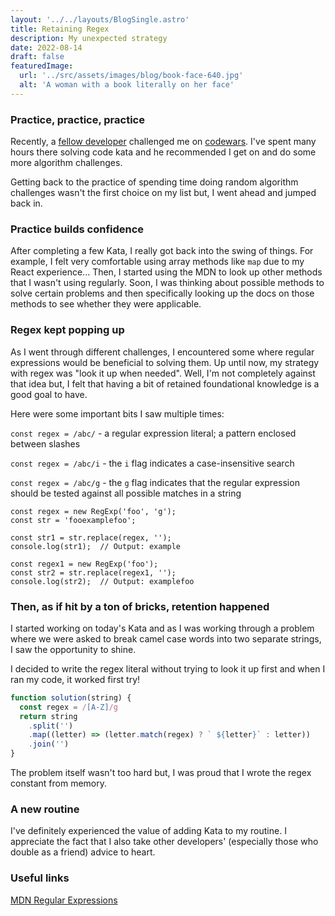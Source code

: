 ```yaml
---
layout: '../../layouts/BlogSingle.astro'
title: Retaining Regex
description: My unexpected strategy
date: 2022-08-14
draft: false
featuredImage:
  url: '../src/assets/images/blog/book-face-640.jpg'
  alt: 'A woman with a book literally on her face'
---
```


### Practice, practice, practice

Recently, a [fellow developer](https://thedudeway.com/) challenged me on [codewars](https://codewars.com). I've spent many hours there solving code kata and he recommended I get on and do some more algorithm challenges.

Getting back to the practice of spending time doing random algorithm challenges wasn't the first choice on my list but, I went ahead and jumped back in.

### Practice builds confidence

After completing a few Kata, I really got back into the swing of things. For example, I felt very comfortable using array methods like `map` due to my React experience... Then, I started using the MDN to look up other methods that I wasn't using regularly. Soon, I was thinking about possible methods to solve certain problems and then specifically looking up the docs on those methods to see whether they were applicable.

### Regex kept popping up

As I went through different challenges, I encountered some where regular expressions would be beneficial to solving them. Up until now, my strategy with regex was "look it up when needed". Well, I'm not completely against that idea but, I felt that having a bit of retained foundational knowledge is a good goal to have.

Here were some important bits I saw multiple times:

`const regex = /abc/` - a regular expression literal; a pattern enclosed between slashes

`const regex = /abc/i` - the `i` flag indicates a case-insensitive search

`const regex = /abc/g` - the `g` flag indicates that the regular expression should be tested against all possible matches in a string

```
const regex = new RegExp('foo', 'g');
const str = 'fooexamplefoo';

const str1 = str.replace(regex, '');
console.log(str1);  // Output: example

const regex1 = new RegExp('foo');
const str2 = str.replace(regex1, '');
console.log(str2);  // Output: examplefoo

```

### Then, as if hit by a ton of bricks, retention happened

I started working on today's Kata and as I was working through a problem where we were asked to break camel case words into two separate strings, I saw the opportunity to shine.

I decided to write the regex literal without trying to look it up first and when I ran my code, it worked first try!

```js
function solution(string) {
  const regex = /[A-Z]/g
  return string
    .split('')
    .map((letter) => (letter.match(regex) ? ` ${letter}` : letter))
    .join('')
}
```

The problem itself wasn't too hard but, I was proud that I wrote the regex constant from memory.

### A new routine

I've definitely experienced the value of adding Kata to my routine. I appreciate the fact that I also take other developers' (especially those who double as a friend) advice to heart.

### Useful links

[MDN Regular Expressions](https://developer.mozilla.org/en-US/docs/Web/JavaScript/Guide/Regular_Expressions)
